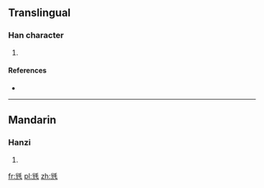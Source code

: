 ==Translingual==

===Han character===
{{Han char|rn=82|rad=毛|as=06|sn=10|four=8221<sub>1</sub>|canj=金山竹手山 (CUHQU)}}

# {{defn|Han|sort=毛06}}

====References====
* {{Han ref|kx=0592.390|dkj=16816|dj=0985.080|hdz=31997.120|uh=6BE4|ud=27620|bh=D1FE|bd=53758}}

----

==Mandarin==

===Hanzi===
{{cmn-hanzi|pin=[[ěr]] ([[er3]]), [[tuò]] ([[tuo4]])|wg=erh<sup>3</sup>, t'o<sup>4</sup>}}

# {{defn|lang=cmn|sort=毛06}}

[[fr:毤]]
[[pl:毤]]
[[zh:毤]]
